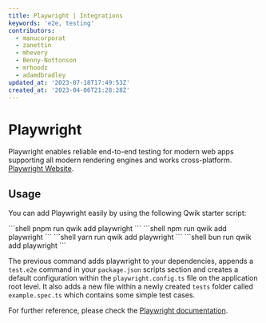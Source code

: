 ```yaml
---
title: Playwright | Integrations
keywords: 'e2e, testing'
contributors:
  - manucorporat
  - zanettin
  - mhevery
  - Benny-Nottonson
  - mrhoodz
  - adamdbradley
updated_at: '2023-07-18T17:49:53Z'
created_at: '2023-04-06T21:28:28Z'
---
```



# Playwright

Playwright enables reliable end-to-end testing for modern web apps supporting all modern rendering engines and works cross-platform. [Playwright Website](https://playwright.dev/).

## Usage

You can add Playwright easily by using the following Qwik starter script:


<PackageManagerTabs>
<span q:slot="pnpm">
```shell
pnpm run qwik add playwright
```
</span>
<span q:slot="npm">
```shell
npm run qwik add playwright
```
</span>
<span q:slot="yarn">
```shell
yarn run qwik add playwright
```
</span>
<span q:slot="bun">
```shell
bun run qwik add playwright
```
</span>
</PackageManagerTabs>

The previous command adds playwright to your dependencies, appends a `test.e2e` command in your `package.json` scripts section and creates a default configuration within the `playwright.config.ts` file on the application root level.
It also adds a new file within a newly created `tests` folder called `example.spec.ts` which contains some simple test cases.

For further reference, please check the [Playwright documentation](https://playwright.dev/docs/intro).
